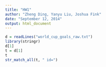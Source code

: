 ```yaml
---
title: "HW1"
author: "Zheng Ding, Yanyu Liu, Joshua Fink"
date: "September 12, 2014"
output: html_document
---
```

```r
d = readLines("world_cup_goals_raw.txt")
library(stringr)
d[1]
t = d[1]
t
str_match_all(t, " id=")
```
